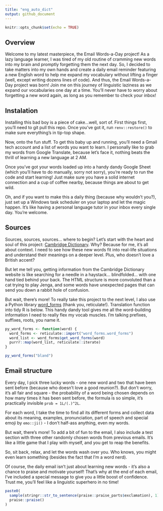 ```yaml
---
title: "eng_auto_dict"
output: github_document
---
```


```r
knitr::opts_chunk$set(echo = TRUE)
```

## Overview

Welcome to my latest masterpiece, the Email Words-a-Day project! As a lazy language learner, I was tired of my old routine of cramming new words into my brain and promptly forgetting them the next day. So, I decided to take matters into my own hands and create a daily email reminder featuring a new English word to help me expand my vocabulary without lifting a finger (well, except writing dozens lines of code). And thus, the Email Words-a-Day project was born! Join me on this journey of linguistic laziness as we expand our vocabularies one day at a time. You'll never have to worry about forgetting a new word again, as long as you remember to check your inbox!

## Instalation

Installing this bad boy is a piece of cake...well, sort of. First things first, you'll need to git pull this repo. Once you've got it, run `renv::restore()` to make sure everything's in tip-top shape.

Now, onto the fun stuff. To get this baby up and running, you'll need a Gmail tech account and a list of words you want to learn. I personally like to grab my words from Google Translate, because let's face it, nothing beats the thrill of learning a new language at 2 AM.

Once you've got your words loaded up into a handy dandy Google Sheet (which you'll have to do manually, sorry not sorry), you're ready to run the code and start learning! Just make sure you have a solid internet connection and a cup of coffee nearby, because things are about to get wild.

Oh, and if you want to make this a daily thing (because why wouldn't you?), just set up a Windows task scheduler on your laptop and let the magic happen. It's like having a personal language tutor in your inbox every single day. You're welcome.

## Sources

Sources, sources, sources... where to begin? Let's start with the heart and soul of this project: [Cambridge Dictionary](https://dictionary.cambridge.org/). Why? Because for me, it's all about context. I need to see how these new words fit into real-life situations and understand their meanings on a deeper level. Plus, who doesn't love a British accent?

But let me tell you, getting information from the Cambridge Dictionary website is like searching for a needle in a haystack... blindfolded... with one hand tied behind your back. The HTML structure is more convoluted than a cat trying to play Jenga, and some words have unexpected pages that can send you down a rabbit hole of confusion.

But wait, there's more! To really take this project to the next level, I also use a Python library [word_forms](https://github.com/gutfeeling/word_forms) (thank you, reticulate!). Translation function into tidy R is below. This handy dandy tool gives me all the word-building information I need to really flex my vocab muscles. I'm talking prefixes, suffixes, roots, you name it.

```r
py_word_forms <- function(word) {
  word_forms <- reticulate::import("word_forms.word_forms")
  word_list <- word_forms$get_word_forms(word)
  purrr::map(word_list, reticulate::iterate)
}

py_word_forms("bland")
```

## Email structure

Every day, I pick three lucky words - one new word and two that have been sent before (because who doesn't love a good reunion?). But don't worry, it's all fair and square - the probability of a word being chosen depends on how many times it has been sent before, the formula is so simple, it's practically invisible `prob = 1L/(.)^2L`.

For each word, I take the time to find all its different forms and collect data about its meaning, examples, pronunciation, part of speech and special emoji by `emo::ji()` - I don't half-ass anything, even my words.

But wait, there's more! To add a bit of fun to the email, I also include a test section with three other randomly chosen words from previous emails. It's like a little game that I play with myself, and you get to reap the benefits.

So, sit back, relax, and let the words wash over you. Who knows, you might even learn something (besides the fact that I'm a word nerd).

Of course, the daily email isn't just about learning new words - it's also a chance to praise and motivate yourself! That's why at the end of each email, I've included a special message to give you a little boost of confidence. Trust me, you'll feel like a linguistic superhero in no time!

```r
paste0(
  sample(stringr::str_to_sentence(praise::praise_parts$exclamation), 1), "! ", 
  praise::praise()
)
```

